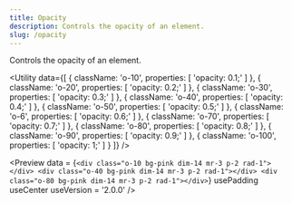 ```yaml
---
title: Opacity
description: Controls the opacity of an element.
slug: /opacity
---
```


Controls the opacity of an element.

<Utility
  data={[
    {
      className: 'o-10',
      properties: [
        'opacity: 0.1;'
      ]
    },
    {
      className: 'o-20',
      properties: [
        'opacity: 0.2;'
      ]
    },
    {
      className: 'o-30',
      properties: [
        'opacity: 0.3;'
      ]
    },
    {
      className: 'o-40',
      properties: [
        'opacity: 0.4;'
      ]
    },
    {
      className: 'o-50',
      properties: [
        'opacity: 0.5;'
      ]
    },
    {
      className: 'o-6',
      properties: [
        'opacity: 0.6;'
      ]
    },
    {
      className: 'o-70',
      properties: [
        'opacity: 0.7;'
      ]
    },
    {
      className: 'o-80',
      properties: [
        'opacity: 0.8;'
      ]
    },
    {
      className: 'o-90',
      properties: [
        'opacity: 0.9;'
      ]
    },
    {
      className: 'o-100',
      properties: [
        'opacity: 1;'
      ]
    }
  ]}
/>

<Preview
  data = {`<div class="o-10 bg-pink dim-14 mr-3 p-2 rad-1"></div>
    <div class="o-40 bg-pink dim-14 mr-3 p-2 rad-1"></div>
    <div class="o-80 bg-pink dim-14 mr-3 p-2 rad-1"></div>`}
  usePadding
  useCenter
  useVersion = '2.0.0'
/>